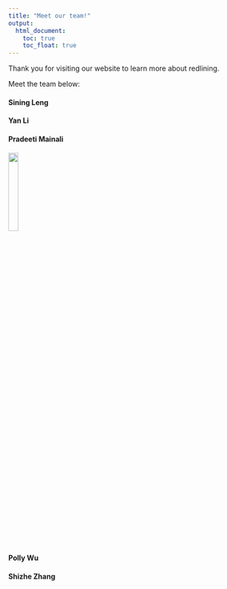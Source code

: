 ```yaml
---
title: "Meet our team!"
output: 
  html_document:
    toc: true
    toc_float: true
---
```


Thank you for visiting our website to learn more about redlining. 

Meet the team below:

#### Sining Leng

#### Yan Li 

#### Pradeeti Mainali
<img src = "images/authors/pradeeti.jpg" style = "width:20%">

#### Polly Wu

#### Shizhe Zhang

